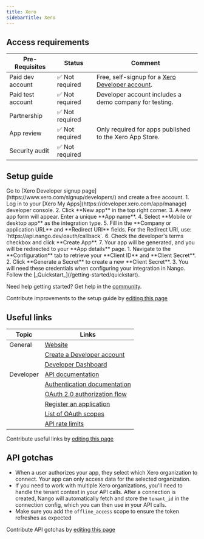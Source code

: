 ```yaml
---
title: Xero
sidebarTitle: Xero
---
```



<Overview />
<PreBuiltTooling />
<PreBuiltUseCases />

## Access requirements
 Pre-Requisites | Status | Comment|
| - | - | - |
| Paid dev account | ✅ Not required | Free, self-signup for a [Xero Developer account](https://www.xero.com/signup/developers/). |
| Paid test account | ✅ Not required | Developer account includes a demo company for testing. |
| Partnership | ✅ Not required | |
| App review | ✅ Not required | Only required for apps published to the Xero App Store. |
| Security audit | ✅ Not required | |


## Setup guide

<Steps>
  <Step title="Create a Xero Developer account">
    Go to [Xero Developer signup page](https://www.xero.com/signup/developers/) and create a free account.
  </Step>
  <Step title="Create a new app">
    1. Log in to your [Xero My Apps](https://developer.xero.com/app/manage) developer console.
    2. Click **New app** in the top right corner.
    3. A new app form will appear. Enter a unique **App name**.
    4. Select **Mobile or desktop app** as the integration type.
    5. Fill in the **Company or application URL** and **Redirect URI** fields. For the Redirect URI, use: `https://api.nango.dev/oauth/callback`.
    6. Check the developer's terms checkbox and click **Create App**.
    7. Your app will be generated, and you will be redirected to your **App details** page.
  </Step>
  <Step title="Obtain API credentials">
    1. Navigate to the **Configuration** tab to retrieve your **Client ID** and **Client Secret**.
    2. Click **Generate a Secret** to create a new **Client Secret**.
    3. You will need these credentials when configuring your integration in Nango.
  </Step>
  <Step title="Next">
    Follow the [_Quickstart_](/getting-started/quickstart).
  </Step>
</Steps>

<Tip>Need help getting started? Get help in the [community](https://nango.dev/slack).</Tip>

<Note>Contribute improvements to the setup guide by [editing this page](https://github.com/nangohq/nango/tree/master/docs-v2/integrations/all/xero.mdx)</Note>


## Useful links


| Topic | Links |
| - | - |
| General | [Website](https://www.xero.com/) |
| | [Create a Developer account](https://www.xero.com/signup/developers/) |
| | [Developer Dashboard](https://developer.xero.com/app/manage) |
| Developer | [API documentation](https://developer.xero.com/documentation/getting-started-guide) |
| | [Authentication documentation](https://developer.xero.com/documentation/guides/oauth2/overview) |
| | [OAuth 2.0 authorization flow](https://developer.xero.com/documentation/guides/oauth2/auth-flow) |
| | [Register an application](https://developer.xero.com/app/manage) |
| | [List of OAuth scopes](https://developer.xero.com/documentation/guides/oauth2/scopes) |
| | [API rate limits](https://developer.xero.com/documentation/best-practices/integration-health/rate-limits/) |

<Note>Contribute useful links by [editing this page](https://github.com/nangohq/nango/tree/master/docs-v2/integrations/all/xero.mdx)</Note>

## API gotchas

- When a user authorizes your app, they select which Xero organization to connect. Your app can only access data for the selected organization.
- If you need to work with multiple Xero organizations, you'll need to handle the tenant context in your API calls. After a connection is created, Nango will automatically fetch and store the `tenant_id` in the connection config, which you can then use in your API calls.
- Make sure you add the `offline_access` scope to ensure the token refreshes as expected

<Note>Contribute API gotchas by [editing this page](https://github.com/nangohq/nango/tree/master/docs-v2/integrations/all/xero.mdx)</Note>
